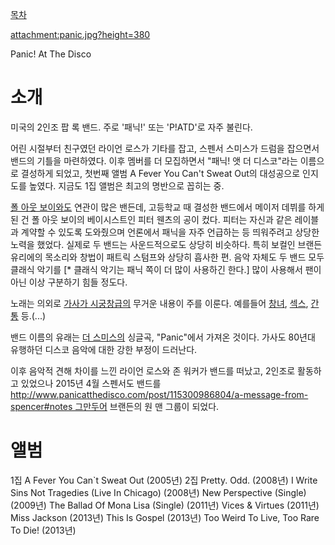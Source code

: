[[목차]]

attachment:panic.jpg?height=380

Panic! At The Disco 

= 소개 =

미국의 2인조 팝 록 밴드.
주로 '패닉!' 또는 'P!ATD'로 자주 불린다.

어린 시절부터 친구였던 라이언 로스가 기타를 잡고, 스펜서 스미스가 드럼을 잡으면서 밴드의 기틀을 마련하였다. 이후 멤버를 더 모집하면서 "패닉! 앳 더 디스코"라는 이름으로 결성하게 되었고, 첫번째 앨범 A Fever You Can't Sweat Out의 대성공으로 인지도를 높였다. 지금도 1집 앨범은 최고의 명반으로 꼽히는 중. 

[[폴 아웃 보이]]와도 연관이 많은 밴든데, 고등학교 때 결성한 밴드에서 메이저 데뷔를 하게 된 건 폴 아웃 보이의 베이시스트인 피터 웬츠의 공이 컸다. 피터는 자신과 같은 레이블과 계약할 수 있도록 도와줬으며 언론에서 패닉을 자주 언급하는 등 띄워주려고 상당한 노력을 했었다. 실제로 두 밴드는 사운드적으로도 상당히 비슷하다. 특히 보컬인 브랜든 유리에의 목소리와 창법이 패트릭 스텀프와 상당히 흡사한 편. 음악 자체도 두 밴드 모두 클래식 악기를 [* 클래식 악기는 패닉 쪽이 더 많이 사용하긴 한다.] 많이 사용해서 팬이 아닌 이상 구분하기 힘들 정도다.

노래는 의외로 [[가사가 시궁창]]급의 무거운 내용이 주를 이룬다. 예를들어 [[창녀]], [[섹스]], [[간통]] 등.(...) 

밴드 이름의 유래는 [[더 스미스]]의 싱글곡, "Panic"에서 가져온 것이다. 가사도 80년대 유행하던 디스코 음악에 대한 강한 부정이 드러난다. 

이후 음악적 견해 차이를 느낀 라이언 로스와 존 워커가 밴드를 떠났고, 2인조로 활동하고 있었으나 2015년 4월 스펜서도 밴드를 [[http://www.panicatthedisco.com/post/115300986804/a-message-from-spencer#notes 그만두어]] 브랜든의 원 맨 그룹이 되었다. 

= 앨범 =

1집 A Fever You Can`t Sweat Out (2005년)
2집 Pretty. Odd. (2008년) 
I Write Sins Not Tragedies (Live In Chicago) (2008년)
New Perspective (Single) (2009년)
The Ballad Of Mona Lisa (Single) (2011년)
Vices & Virtues (2011년)
Miss Jackson (2013년)
This Is Gospel (2013년)
Too Weird To Live, Too Rare To Die! (2013년)

